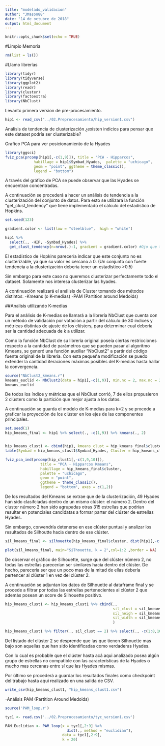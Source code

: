 ```yaml
---
title: "modelado_validacion"
author: "JMason88"
date: "14 de octubre de 2018"
output: html_document
---
```


```r
knitr::opts_chunk$set(echo = TRUE)
```

#Limpio Memoria

```r
rm(list = ls())

```

#Llamo librerías

```r
library(tidyr)
library(tidyverse)
library(ggplot2)
library(readr)
library(cluster)
library(factoextra)
library(NbClust)

```

Levanto primera version de pre-procesamiento.

```r
hip1 <- read_csv("../02.Preprocesamiento/hip_version1.csv")

```

Análisis de tendencia de clusterización ¿existen indicios para pensar que este dataset podría ser clusterizable?


Grafico PCA para ver posicionamiento de la Hyades

```r
library(ggsci)
fviz_pca(prcomp(hip1[,-c(1,9)]), title = "PCA - Hipparcos", 
             habillage = hip1$Symbad_Hyades,  palette = "uchicago",
             geom = "point", ggtheme = theme_classic(),
             legend = "bottom")


```

A través del gráfico de PCA se puede observar que las Hyades se encuentran concentradas.

A continuación se procederá a hacer un análisis de tendencia a la clusterización del conjunto de datos. Para esto se utilizará la función "get_clust_tendency" que tiene implementado el cálculo del estadístico de Hopkins.


```r
set.seed(123)

gradient.color <- list(low = "steelblue",  high = "white")

hip1 %>% 
  select(., -HIP, -Symbad_Hyades) %>%
  get_clust_tendency(n=nrow(.)-1, gradient = gradient.color) #Ojo que tarda mucho con n-1 grados de libertad


```

El estadístico de Hopkins parecería indicar que este conjunto no es clusterizable, ya que su valor es cercano a 0. (Un conjunto con fuerte tendencia a la clusterización debería tener un estadístico >0.5)

Sin embargo para este caso no queremos clusterizar perfectamente todo el dataset. Solamente nos interesa clusterizar las hyades.

A continuación realizará el análisis de Cluster tomando dos métodos distintos:
-Kmeans (o K-medias)
-PAM (Partition around Medoids)

##Analisis utilizando K-medias

Para el análisis de K-medias se llamará a la librería NbClust que cuenta con un método de validación por votación a partir del cálculo de 30 índices y métricas distintas de ajuste de los clústers, para determinar cual debería ser la cantidad adecuada de k a utilizar.

Como la función NbClust de su librería original poseía ciertas restricciones respecto a la cantidad de parámetros que se pueden pasar al algoritmo Kmeans, se generó una función auxiliar "NbClust2" a partir del código fuente original de la librería. Con esta pequeña modificación se puedo extender la cantidad iteraciones máximas posibles del K-medias hasta hallar la convergencia.


```r
source("NbClust2_kmeans.r")
kmeans_euclid <- NbClust2(data = hip1[,-c(1,9)], min.nc = 2, max.nc = 20, method = "kmeans", index = "all", max.iter = 25)
kmeans_euclid
```

De todos los índice y métricas que el NbClust corrió, 7 de ellos propusieron 2 clústers como la partición que mejor ajusta a los datos.

A continuación se guarda el modelo de K-medias para k=2 y se procede a graficar la proyección de los clúster en los ejes de las componentes principales.


```r
set.seed(1)
hip_kmeans_final <- hip1 %>% select(., -c(1,9)) %>% kmeans(., 2)


hip_kmeans_clust1 <- cbind(hip1, kmeans_clust = hip_kmeans_final$cluster)
table(Symbad = hip_kmeans_clust1$Symbad_Hyades, Cluster = hip_kmeans_clust1$kmeans_clust)

fviz_pca_ind(prcomp(hip_clust1[,-c(1,9,10)]), 
                title = "PCA - Hipparcos Kmeans",
                habillage = hip_kmeans_final$cluster,
                palette = "uchicago",
                geom = "point", 
                ggtheme = theme_classic(),
                legend = "bottom", axes = c(1,2))
```

De los resultados del Kmeans se extrae que de la clusterización, 49 Hyades han sido clasifciadas dentro de un mismo clúster: el número 2. Dentro del cluster número 2 han sido agrupadas otras 315 estrellas que podrían resultar en potenciales candidatas a formar parter del clúster de estrellas Hyades.

Sin embargo, convendría detenerse en ese clúster puntual y analizar los resultados de Silhoutte hacia dentro de ese clúster.


```r
sil_kmeans_final <- silhouette(hip_kmeans_final$cluster, dist(hip1[,-c(1,9)], method = "euclidian"))

plot(sil_kmeans_final, main="Silhouette, k = 2",col=1:2 ,border = NA)


```

De observar el gráfico de Silhouette, surge que del clúster número 2, no todas las estrellas parecerían ser similares hacia dentro del clúster. De hecho, parecería ser que un poco mas de la mitad de ellas debería pertencer al clúster 1 en vez del clúster 2.

A continuación se adjuntan los datos de Silhouette al dataframe final y se procede a filtrar por todas las estrellas pertenecientes al clúster 2 que además posean un score de Silhouette positivo.

```r

hip_kmeans_clust1 <- hip_kmeans_clust1 %>% cbind(.,
                                                 sil_clust = sil_kmeans_final[,1],
                                                 sil_neigh = sil_kmeans_final[,2],
                                                 sil_width = sil_kmeans_final[,3]
                                                 )

```

```r


hip_kmeans_clust1 %>% filter(., sil_clust == 2) %>% select(., -c(1:8,10:12)) 

```

Del listado del clúster 2 se desprende que las que tienen Silhouette mas bajo son aquellas que han sido identificadas como verdaderas Hyades.

Con lo cual es probable que el clúster hasta acá aqui analizado posea algún grupo de estrellas no compatible con las características de la Hyades o mucho mas cercanas entre sí que las Hyades mismas.

Por último se procederá a guardar los resultados finales como checkpoint del trabajo hasta aqui realizado en una salida de CSV.

```r

write_csv(hip_kmeans_clust1, "hip_kmeans_clust1.csv")
```

-Análisis PAM (Partition Around Medoids)

```r
source('PAM_loop.r')

tyc1 <- read.csv('../02.Preprocesamiento/tyc_version1.csv')

```

```r

PAM_Euclidian <- PAM_loop(x = tyc1[,2:9] %>%
                            dist(., method = "euclidian"),
                          data = tyc1[,2:9],
                          k = 20)

```

```r

```

